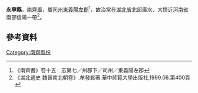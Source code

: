 {{主條目消歧義|關於中國歷史上其他永寧縣，請參見：'''[[永寧縣_(消歧義)|永寧縣_(消歧義)]]'''。}}
'''永寧縣'''，[[南齊|南齊]]置，屬[[司州|司州]][[東義陽左郡|東義陽左郡]]<ref>《南齊書》卷十五　志第七／州郡下／司州／東義陽左郡</ref>，故治當在[[湖北省|湖北省]]北部廣水、大悟近[[河南省|河南省]]南部信陽一帶<ref>《湖北通史 魏晉南北朝卷》.牟發鬆著.華中師範大學出版社,1999.06.第400頁</ref>。
==參考資料==
{{reflist}}
{{中國古代行政區劃小作品}}
[[Category:南齊縣份|Category:南齊縣份]]